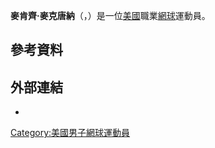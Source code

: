 {{Infobox 网球
|姓名=Mackenzie McDonald
|image=
|国籍={{USA}}
|生年=1995年
|生日={{birth_date_and_age|1995|4|16|mf=y}}
|出生地={{USA}}
|居住地={{USA}}
|身高=178
|体重=77
|持拍手=右
|反拍=雙手
|转职业年=2015年
|球拍=
|球衣=
|球鞋=
|单打最高排名=371（2015年12月14日）
|双打最高排名=
|现单打排名=
|现双打排名=
|单打冠军头衔=0
|双打冠军头衔=0
|职业战绩=
|奖金=77,550[[美元|美元]]
|澳网最好成绩=第四輪（[[2021年澳洲網球公開賽男子單打比賽|2021]]）
|法网最好成绩= 第二輪（[[2020年澳洲網球公開賽男子單打比賽|2020]]）
|温网最好成绩=
|美网最好成绩=第一輪（[[2016年美國網球公開賽男子單打比賽|2016]]）
|大满贯个数=
|奥运会最好成绩=
}}

'''麥肯齊·麥克唐納'''（{{lang-en|'''Mackenzie McDonald'''}}，{{bd|1995年|4月16日}}）是一位[[美國|美國]]職業[[網球|網球]]運動員。

== 參考資料 ==
{{reflist|2}}

== 外部連結 ==
* {{ATP|mk66}}

{{Tennis-bio-stub}}

{{Authority control}}
{{DEFAULTSORT:McDonald, Mackenzie}}
[[Category:美國男子網球運動員|Category:美國男子網球運動員]]